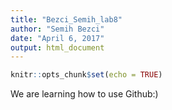 ```yaml
---
title: "Bezci_Semih_lab8"
author: "Semih Bezci"
date: "April 6, 2017"
output: html_document
---
```


```r
knitr::opts_chunk$set(echo = TRUE)
```

We are learning how to use Github:)

